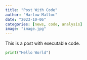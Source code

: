 ```yaml
---
title: "Post With Code"
author: "Harlow Malloc"
date: "2023-10-06"
categories: [news, code, analysis]
image: "image.jpg"
---
```


This is a post with executable code.
``` python
print("Hello World")
```